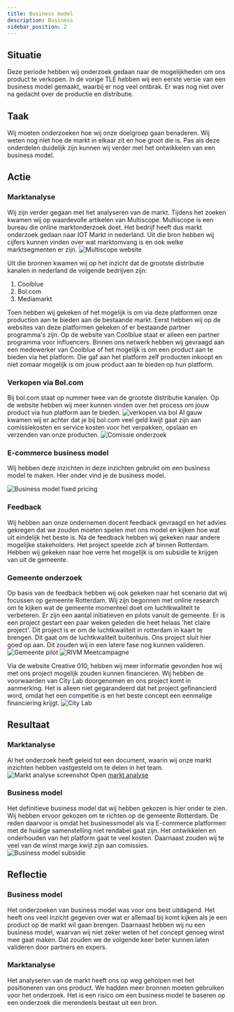 ```yaml
---
title: Business model
description: Business
sidebar_position: 2
---
```


## Situatie
Deze periode hebben wij onderzoek gedaan naar de mogelijkheden om ons product te verkopen.
In de vorige TLE hebben wij een eerste versie van een business model gemaakt, waarbij er nog veel ontbrak.
Er was nog niet over na gedacht over de productie en distributie.

## Taak
Wij moeten onderzoeken hoe wij onze doelgroep gaan benaderen.
Wij weten nog niet hoe de markt in elkaar zit en hoe groot die is.
Pas als deze onderdelen duidelijk zijn kunnen wij verder met het ontwikkelen van een business model.

## Actie

### Marktanalyse
Wij zijn verder gegaan met het analyseren van de markt. Tijdens het zoeken kwamen wij op waardevolle artikelen van Multiscope.
Multiscope is een bureau die online marktonderzoek doet. Het bedrijf heeft dus markt onderzoek gedaan naar IOT Markt in nederland.
Uit die bron hebben wij cijfers kunnen vinden over wat marktomvang is en ook welke marktsegmenten er zijn.
![Multiscope website](./images/multiscope-website.png)

Uit die bronnen kwamen wij op het inzicht dat de grootste distributie kanalen in nederland de volgende bedrijven zijn:
1. Coolblue
2. Bol.com
3. Mediamarkt

Toen hebben wij gekeken of het mogelijk is om via deze platformen onze production aan te bieden aan de bestaande markt.
Eerst hebben wij op de websites van deze platformen gekeken of er bestaande partner programma's zijn.
Op de website van Coolblue staat er alleen een partner programma voor influencers.
Binnen ons netwerk hebben wij gevraagd aan een medewerker van Coolblue of het mogelijk is om een product aan te bieden via het platform.
Die gaf aan het platform zelf producten inkoopt en niet zomaar mogelijk is om jouw product aan te bieden op hun platform.

### Verkopen via Bol.com
Bij bol.com staat op nummer twee van de grootste distributie kanalen.
Op de website hebben wij meer kunnen vinden over het process om jouw product via hun platform aan te bieden.
![verkopen via bol](./images/verkopen-via-bol.png)
Al gauw kwamen wij er achter dat je bij bol.com veel geld kwijt gaat zijn aan comissiekosten
en service kosten voor het verpakken, opslaan en verzenden van onze producten.
![Comissie onderzoek](./images/bol-comissie-onderzoek.png)

### E-commerce business model
Wij hebben deze inzichten in deze inzichten gebruikt om een business model te maken.
Hier onder vind je de business model.

![Business model fixed pricing](./images/business-model-fixed-price.jpeg)

### Feedback
Wij hebben aan onze ondernemen docent feedback gevraagd en
het advies gekregen dat we zouden moeten spelen met ons model en kijken hoe wat uit eindelijk het beste is.
Na de feedback hebben wij gekeken naar andere mogelijke stakeholders. Het project speelde zich af binnen Rotterdam.
Hebben wij gekeken naar hoe verre het mogelijk is om subsidie te krijgen van uit de gemeente.

### Gemeente onderzoek

Op basis van de feedback hebben wij ook gekeken naar het scenario dat wij focussen op gemeente Rotterdam.
Wij zijn begonnen met online research om te kijken wat de gemeente momenteel doet om luchtkwaliteit te verbeteren.
Er zijn een aantal initiatieven en pilots vanuit de gemeente.
Er is een project gestart een paar weken geleden die heet helaas 'het claire project'.
Dit project is er om de luchtkwaliteit in rotterdam in kaart te brengen. Dit gaat om de luchtkwaliteit buitenhuis.
Ons project sluit hier goed op aan. Dit zouden wij in een latere fase nog kunnen valideren.
![Gemeente pilot](./images/rivm-pilot.png)
![RIVM Meetcampagne](./images/meet-campagne.png)

Via de website Creative 010, hebben wij meer informatie gevonden hoe wij met ons project mogelijk zouden kunnen financieren.
Wij hebben de voorwaarden van City Lab doorgenomen en ons project komt in aanmerking.
Het is alleen niet gegarandeerd dat het project gefinancierd word, omdat het een competitie is en het beste concept een eenmalige financiering krijgt.
![City Lab](./images/city-lab.png)

## Resultaat

### Marktanalyse
Al het onderzoek heeft geleid tot een document, waarin wij onze markt inzichten hebben vastgesteld om te delen in het team.
![Markt analyse screenshot](./images/marktanalyse-screenshot.png)
Open [markt analyse](./files/Marktanalyse.pdf)

### Business model
Het definitieve business model dat wij hebben gekozen is hier onder te zien.
Wij hebben ervoor gekozen om te richten op de gemeente Rotterdam.
De reden daarvoor is omdat het businessmodel als via E-commerce platformen met de huidige samenstelling niet rendabel gaat zijn.
Het ontwikkelen en onderhouden van het platform gaat te veel kosten. Daarnaast zouden wij te veel van de winst marge kwijt zijn aan comissies.
![Business model subsidie](./images/business-model-subsidie-financiering.jpeg)

## Reflectie

### Business model
Het onderzoeken van business model was voor ons best uitdagend.
Het heeft ons veel inzicht gegeven over wat er allemaal bij komt kijken als je een product op de markt wil gaan brengen.
Daarnaast hebben wij nu een business model, waarvan wij niet zeker weten of het concept genoeg winst mee gaat maken.
Dat zouden we de volgende keer beter kunnen laten valideren door partners en expers.

### Marktanalyse
Het analyseren van de markt heeft ons op weg geholpen met het positioneren van ons product.
We hadden meer bronnen moeten gebruiken voor het onderzoek.
Het is een risico om een business model te baseren op een onderzoek die merendeels bestaat uit een bron.


